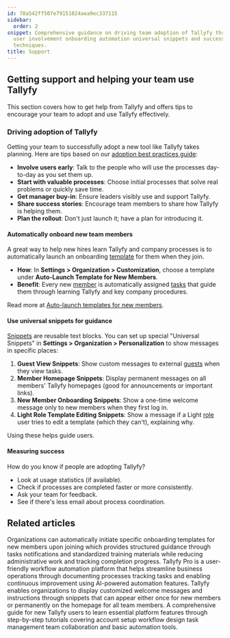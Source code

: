 ```yaml
---
id: 78a542ff507e79151024aea9ec337115
sidebar:
  order: 2
snippet: Comprehensive guidance on driving team adoption of Tallyfy through early
  user involvement onboarding automation universal snippets and success measurement
  techniques.
title: Support
---
```


## Getting support and helping your team use Tallyfy

This section covers how to get help from Tallyfy and offers tips to encourage your team to adopt and use Tallyfy effectively.

### Driving adoption of Tallyfy

Getting your team to successfully adopt a new tool like Tallyfy takes planning. Here are tips based on our [adoption best practices guide](https://tallyfy.com/adopting-workflow-software/):

*   **Involve users early**: Talk to the people who will use the processes day-to-day as you set them up.
*   **Start with valuable processes**: Choose initial processes that solve real problems or quickly save time.
*   **Get manager buy-in**: Ensure leaders visibly use and support Tallyfy.
*   **Share success stories**: Encourage team members to share how Tallyfy is helping them.
*   **Plan the rollout**: Don't just launch it; have a plan for introducing it.

#### Automatically onboard new team members

A great way to help new hires learn Tallyfy and company processes is to automatically launch an onboarding [template](/products/pro/documenting/templates/) for them when they join.

- **How**: In **Settings > Organization > Customization**, choose a template under **Auto-Launch Template for New Members**.
- **Benefit**: Every new [member](/products/pro/documenting/members/) is automatically assigned [tasks](/products/pro/tracking-and-tasks/tasks/) that guide them through learning Tallyfy and key company procedures.

Read more at [Auto-launch templates for new members](/products/pro/settings/org-settings/how-to-auto-launch-templates-for-new-members/).

#### Use universal snippets for guidance

[Snippets](/products/pro/documenting/templates/snippets/) are reusable text blocks. You can set up special "Universal Snippets" in **Settings > Organization > Personalization** to show messages in specific places:

1.  **Guest View Snippets**: Show custom messages to external [guests](/products/pro/documenting/guests/) when they view tasks.
2.  **Member Homepage Snippets**: Display permanent messages on all members' Tallyfy homepages (good for announcements or important links).
3.  **New Member Onboarding Snippets**: Show a one-time welcome message only to new members when they first log in.
4.  **Light Role Template Editing Snippets**: Show a message if a Light [role](/products/pro/documenting/members/how-do-i-manage-member-permissions-in-tallyfy/) user tries to edit a template (which they can't), explaining why.

Using these helps guide users.

#### Measuring success

How do you know if people are adopting Tallyfy?
- Look at usage statistics (if available).
- Check if processes are completed faster or more consistently.
- Ask your team for feedback.
- See if there's less email about process coordination.


<PageTree />


## Related articles
<CardGrid>
<LinkTitleCard header="<b>Org Settings > Auto-launch templates for new members</b>" href="/products/pro/settings/org-settings/how-to-auto-launch-templates-for-new-members/" > Organizations can automatically initiate specific onboarding templates for new members upon joining which provides structured guidance through tasks notifications and standardized training materials while reducing administrative work and tracking completion progress. </LinkTitleCard>
<LinkTitleCard header="<b>Introduction</b>" href="/products/pro/" > Tallyfy Pro is a user-friendly workflow automation platform that helps streamline business operations through documenting processes tracking tasks and enabling continuous improvement using AI-powered automation features. </LinkTitleCard>
<LinkTitleCard header="<b>Tutorials > Welcome snippets</b>" href="/products/pro/tutorials/how-to-create-a-custom-onboarding-snippet/" > Tallyfy enables organizations to display customized welcome messages and instructions through snippets that can appear either once for new members or permanently on the homepage for all team members. </LinkTitleCard>
<LinkTitleCard header="<b>Pro > Getting started</b>" href="/products/pro/tutorials/" > A comprehensive guide for new Tallyfy users to learn essential platform features through step-by-step tutorials covering account setup workflow design task management team collaboration and basic automation tools. </LinkTitleCard>
</CardGrid>